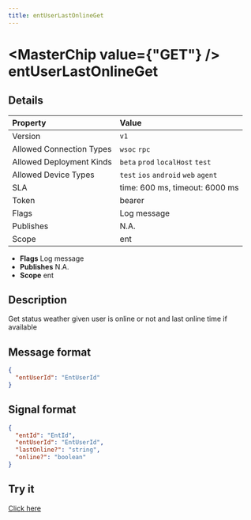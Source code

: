 ```yaml
---
title: entUserLastOnlineGet
---
```



# <MasterChip value={"GET"} /> entUserLastOnlineGet

## Details

| Property | Value | 
| :--- | :--- | 
| Version | `v1` |
| Allowed Connection Types | `wsoc` `rpc`  |
| Allowed Deployment Kinds | `beta` `prod` `localHost` `test`  |
| Allowed Device Types | `test` `ios` `android` `web` `agent`  |
| SLA | time: 600 ms, timeout: 6000 ms |
| Token | bearer |
| Flags | Log message |
| Publishes | N.A. |
| Scope | ent |


- **Flags** Log message
- **Publishes** N.A.
- **Scope** ent


## Description

Get status weather given user is online or not and last online time if available

## Message format

```json
{
  "entUserId": "EntUserId"
}
```

## Signal format

```json
{
  "entId": "EntId",
  "entUserId": "EntUserId",
  "lastOnline?": "string",
  "online?": "boolean"
}
```

## Try it

[Click here](https://web.neome.ai/api?path=ent_entMain_entUserLastOnlineGet)

